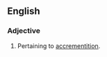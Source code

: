 ==English==

===Adjective===
{{head|en|adjective}}

# {{context|physiology|lang=en}} Pertaining to [[accrementition]].